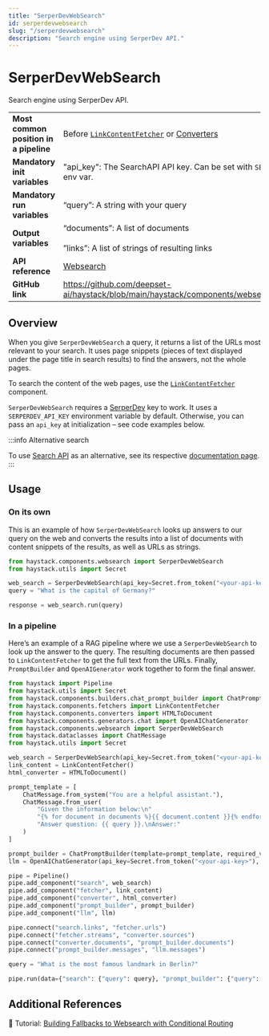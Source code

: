 ```yaml
---
title: "SerperDevWebSearch"
id: serperdevwebsearch
slug: "/serperdevwebsearch"
description: "Search engine using SerperDev API."
---
```


# SerperDevWebSearch

Search engine using SerperDev API.

|  |  |
| --- | --- |
| **Most common position in a pipeline** | Before [`LinkContentFetcher`](../fetchers/linkcontentfetcher.mdx)  or [Converters](../converters.mdx) |
| **Mandatory init variables** | "api_key": The SearchAPI API key. Can be set with `SERPERDEV_API_KEY` env var. |
| **Mandatory run variables** | “query”: A string with your query |
| **Output variables** | “documents”: A list of documents  <br /> <br />”links”: A list of strings of resulting links |
| **API reference** | [Websearch](/reference/websearch-api) |
| **GitHub link** | https://github.com/deepset-ai/haystack/blob/main/haystack/components/websearch/serper_dev.py |

## Overview

When you give `SerperDevWebSearch` a query, it returns a list of the URLs most relevant to your search. It uses page snippets (pieces of text displayed under the page title in search results) to find the answers, not the whole pages.

To search the content of the web pages, use the [`LinkContentFetcher`](../fetchers/linkcontentfetcher.mdx) component.

`SerperDevWebSearch` requires a [SerperDev](https://serper.dev/) key to work. It uses a `SERPERDEV_API_KEY` environment variable by default. Otherwise, you can pass an `api_key` at initialization – see code examples below.

:::info Alternative search

To use [Search API](https://www.searchapi.io/) as an alternative, see its respective [documentation page](searchapiwebsearch.mdx).
:::

## Usage

### On its own

This is an example of how `SerperDevWebSearch` looks up answers to our query on the web and converts the results into a list of documents with content snippets of the results, as well as URLs as strings.

```python
from haystack.components.websearch import SerperDevWebSearch
from haystack.utils import Secret

web_search = SerperDevWebSearch(api_key=Secret.from_token("<your-api-key>"))
query = "What is the capital of Germany?"

response = web_search.run(query)
```

### In a pipeline

Here’s an example of a RAG pipeline where we use a `SerperDevWebSearch` to look up the answer to the query. The resulting documents are then passed to `LinkContentFetcher` to get the full text from the URLs. Finally, `PromptBuilder` and `OpenAIGenerator` work together to form the final answer.

```python
from haystack import Pipeline
from haystack.utils import Secret
from haystack.components.builders.chat_prompt_builder import ChatPromptBuilder
from haystack.components.fetchers import LinkContentFetcher
from haystack.components.converters import HTMLToDocument
from haystack.components.generators.chat import OpenAIChatGenerator
from haystack.components.websearch import SerperDevWebSearch
from haystack.dataclasses import ChatMessage
from haystack.utils import Secret

web_search = SerperDevWebSearch(api_key=Secret.from_token("<your-api-key>"), top_k=2)
link_content = LinkContentFetcher()
html_converter = HTMLToDocument()

prompt_template = [
    ChatMessage.from_system("You are a helpful assistant."),
    ChatMessage.from_user(
        "Given the information below:\n"
        "{% for document in documents %}{{ document.content }}{% endfor %}\n"
        "Answer question: {{ query }}.\nAnswer:"
    )
]

prompt_builder = ChatPromptBuilder(template=prompt_template, required_variables={"query", "documents"})
llm = OpenAIChatGenerator(api_key=Secret.from_token("<your-api-key>"), model="gpt-3.5-turbo")

pipe = Pipeline()
pipe.add_component("search", web_search)
pipe.add_component("fetcher", link_content)
pipe.add_component("converter", html_converter)
pipe.add_component("prompt_builder", prompt_builder)
pipe.add_component("llm", llm)

pipe.connect("search.links", "fetcher.urls")
pipe.connect("fetcher.streams", "converter.sources")
pipe.connect("converter.documents", "prompt_builder.documents")
pipe.connect("prompt_builder.messages", "llm.messages")

query = "What is the most famous landmark in Berlin?"

pipe.run(data={"search": {"query": query}, "prompt_builder": {"query": query}})
```

## Additional References

:notebook: Tutorial: [Building Fallbacks to Websearch with Conditional Routing](https://haystack.deepset.ai/tutorials/36_building_fallbacks_with_conditional_routing)
